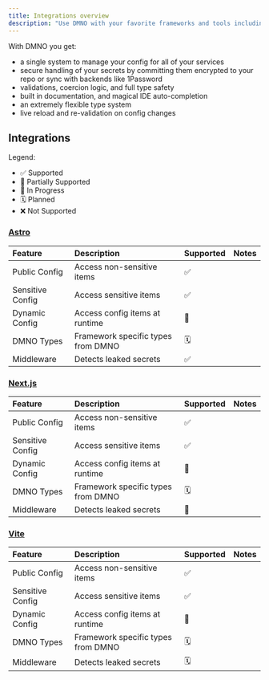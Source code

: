 ```yaml
--- 
title: Integrations overview
description: "Use DMNO with your favorite frameworks and tools including: Astro, Next.js, Vite, and Node.js."
---
```


With DMNO you get:
- a single system to manage your config for all of your services
- secure handling of your secrets by committing them encrypted to your repo or sync with backends like 1Password
- validations, coercion logic, and full type safety
- built in documentation, and magical IDE auto-completion
- an extremely flexible type system
- live reload and re-validation on config changes


## Integrations

Legend: 
- ✅ Supported
- 🧰 Partially Supported
- 🚧 In Progress
- 🗓️ Planned 
- ❌ Not Supported


### [Astro](/docs/integrations/astro) 

| Feature | Description | Supported | Notes |
| :--- | :--- | :--- | :--- |
| Public Config | Access non-sensitive items  | ✅ | | 
| Sensitive Config | Access sensitive items | ✅ |
| Dynamic Config | Access config items at runtime | 🧰| |
| DMNO Types | Framework specific types from DMNO | 🗓️ | |
| Middleware | Detects leaked secrets | ✅ | |


### [Next.js](/docs/integrations/nextjs)

| Feature | Description | Supported | Notes |
| :--- | :--- | :--- | :--- |
| Public Config | Access non-sensitive items  | ✅ | | 
| Sensitive Config | Access sensitive items | ✅ |
| Dynamic Config | Access config items at runtime | 🧰| |
| DMNO Types | Framework specific types from DMNO | 🗓️ | |
| Middleware | Detects leaked secrets | 🧰 | |



### [Vite](/docs/integrations/vite)

| Feature | Description | Supported | Notes |
| :--- | :--- | :--- | :--- |
| Public Config | Access non-sensitive items  | ✅ | | 
| Sensitive Config | Access sensitive items | ✅ |
| Dynamic Config | Access config items at runtime | 🧰| |
| DMNO Types | Framework specific types from DMNO | 🗓️ | |
| Middleware | Detects leaked secrets | 🗓️ | |
